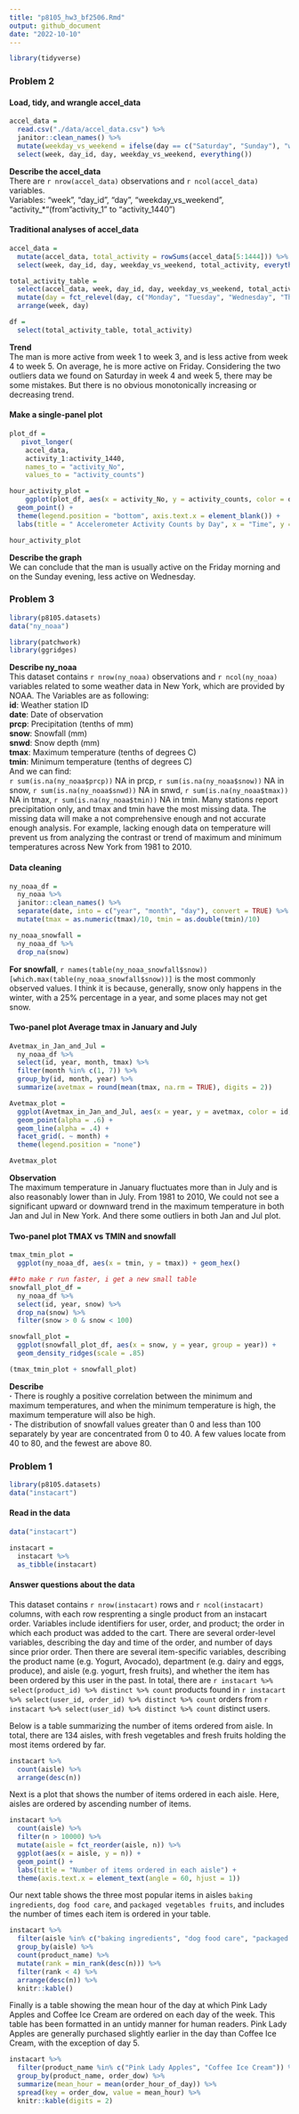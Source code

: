 ```yaml
---
title: "p8105_hw3_bf2506.Rmd"
output: github_document
date: "2022-10-10"
---
```

```r
library(tidyverse)
```

### Problem 2
#### Load, tidy, and wrangle accel_data
```r
accel_data = 
  read.csv("./data/accel_data.csv") %>% 
  janitor::clean_names() %>% 
  mutate(weekday_vs_weekend = ifelse(day == c("Saturday", "Sunday"), "weekend", "weekday")) %>% 
  select(week, day_id, day, weekday_vs_weekend, everything())

```
**Describe the accel_data** <br> 
There are `r nrow(accel_data)` observations and `r ncol(accel_data)` variables. <br>
Variables: "week", "day_id", "day", "weekday_vs_weekend", "activity_*"(from "activity_1" to "activity_1440") <br>

#### Traditional analyses of accel_data

```r
accel_data = 
  mutate(accel_data, total_activity = rowSums(accel_data[5:1444])) %>% 
  select(week, day_id, day, weekday_vs_weekend, total_activity, everything())
```

```r
total_activity_table =
  select(accel_data, week, day_id, day, weekday_vs_weekend, total_activity) %>% 
  mutate(day = fct_relevel(day, c("Monday", "Tuesday", "Wednesday", "Thursday", "Friday", "Saturday", "Sunday"))) %>% 
  arrange(week, day)

df = 
  select(total_activity_table, total_activity)
```
**Trend** <br> 
The man is more active from week 1 to week 3, and is less active from week 4 to week 5. On average, he is more active on Friday. Considering the two outliers data we found on Saturday in week 4 and week 5, there may be some mistakes. But there is no obvious monotonically increasing or decreasing trend.

#### Make a single-panel plot

```r
plot_df = 
   pivot_longer(
    accel_data,
    activity_1:activity_1440, 
    names_to = "activity_No", 
    values_to = "activity_counts")

hour_activity_plot = 
    ggplot(plot_df, aes(x = activity_No, y = activity_counts, color = day)) + 
  geom_point() + 
  theme(legend.position = "bottom", axis.text.x = element_blank()) + 
  labs(title = " Accelerometer Activity Counts by Day", x = "Time", y = "Activity_Counts")

hour_activity_plot
```
 
**Describe the graph** <br> 
We can conclude that the man is usually active on the Friday morning and on the Sunday evening, less active on Wednesday. 

### Problem 3

```r
library(p8105.datasets)
data("ny_noaa")

library(patchwork)
library(ggridges)
```

**Describe ny_noaa** <br> 
This dataset contains `r nrow(ny_noaa)` observations and `r ncol(ny_noaa)` variables related to some weather data in New York, which are provided by NOAA. The Variables are as following: <br>
      **id**: Weather station ID <br>
      **date**: Date of observation <br>
      **prcp**: Precipitation (tenths of mm) <br>
      **snow**: Snowfall (mm) <br>
      **snwd**: Snow depth (mm) <br>
      **tmax**: Maximum temperature (tenths of degrees C) <br>
      **tmin**: Minimum temperature (tenths of degrees C) <br>
And we can find: <br>
`r sum(is.na(ny_noaa$prcp))` NA in prcp, `r sum(is.na(ny_noaa$snow))` NA in snow, `r sum(is.na(ny_noaa$snwd))` NA in snwd, `r sum(is.na(ny_noaa$tmax))` NA in tmax, `r sum(is.na(ny_noaa$tmin))` NA in tmin. Many stations report precipitation only, and tmax and tmin have the most missing data. The missing data will make a not comprehensive enough and not accurate enough analysis. For example, lacking enough data on temperature will prevent us from analyzing the contrast or trend of maximum and minimum temperatures across New York from 1981 to 2010.

#### Data cleaning
 
```r
ny_noaa_df =  
  ny_noaa %>% 
  janitor::clean_names() %>% 
  separate(date, into = c("year", "month", "day"), convert = TRUE) %>% 
  mutate(tmax = as.numeric(tmax)/10, tmin = as.double(tmin)/10)
```

```r
ny_noaa_snowfall = 
  ny_noaa_df %>% 
  drop_na(snow)
```
**For snowfall**, `r names(table(ny_noaa_snowfall$snow))[which.max(table(ny_noaa_snowfall$snow))]` is the most commonly observed values. I think it is because, generally, snow only happens in the winter, with a 25% percentage in a year, and some places may not get snow.

#### Two-panel plot Average tmax in January and July

```r
Avetmax_in_Jan_and_Jul = 
  ny_noaa_df %>% 
  select(id, year, month, tmax) %>% 
  filter(month %in% c(1, 7)) %>% 
  group_by(id, month, year) %>%
  summarize(avetmax = round(mean(tmax, na.rm = TRUE), digits = 2))

Avetmax_plot = 
  ggplot(Avetmax_in_Jan_and_Jul, aes(x = year, y = avetmax, color = id, group = id)) + 
  geom_point(alpha = .6) +
  geom_line(alpha = .4) + 
  facet_grid(. ~ month) +
  theme(legend.position = "none")

Avetmax_plot
```
 
**Observation** <br>
The maximum temperature in January fluctuates more than in July and is also reasonably lower than in July. From 1981 to 2010, We could not see a significant upward or downward trend in the maximum temperature in both Jan and Jul in New York. And there some outliers in both Jan and Jul plot.
  
#### Two-panel plot  TMAX vs TMIN and snowfall 

```r
tmax_tmin_plot = 
  ggplot(ny_noaa_df, aes(x = tmin, y = tmax)) + geom_hex() 
```

```r
##to make r run faster, i get a new small table
snowfall_plot_df = 
  ny_noaa_df %>% 
  select(id, year, snow) %>% 
  drop_na(snow) %>% 
  filter(snow > 0 & snow < 100)

snowfall_plot = 
  ggplot(snowfall_plot_df, aes(x = snow, y = year, group = year)) + 
  geom_density_ridges(scale = .85)
```

```r
(tmax_tmin_plot + snowfall_plot)
```

**Describe** <br>
**·** There is roughly a positive correlation between the minimum and maximum temperatures, and when the minimum temperature is high, the maximum temperature will also be high. <br>
**·** The distribution of snowfall values greater than 0 and less than 100 separately by year are concentrated from 0 to 40. A few values locate from 40 to 80, and the fewest are above 80.

### Problem 1

```r
library(p8105.datasets)
data("instacart")
```

#### Read in the data

```r
data("instacart")

instacart = 
  instacart %>% 
  as_tibble(instacart)
```

#### Answer questions about the data

This dataset contains `r nrow(instacart)` rows and `r ncol(instacart)` columns, with each row resprenting a single product from an instacart order. Variables include identifiers for user, order, and product; the order in which each product was added to the cart. There are several order-level variables, describing the day and time of the order, and number of days since prior order. Then there are several item-specific variables, describing the product name (e.g. Yogurt, Avocado), department (e.g. dairy and eggs, produce), and aisle (e.g. yogurt, fresh fruits), and whether the item has been ordered by this user in the past. In total, there are `r instacart %>% select(product_id) %>% distinct %>% count` products found in `r instacart %>% select(user_id, order_id) %>% distinct %>% count` orders from `r instacart %>% select(user_id) %>% distinct %>% count` distinct users.

Below is a table summarizing the number of items ordered from aisle. In total, there are 134 aisles, with fresh vegetables and fresh fruits holding the most items ordered by far.

```r
instacart %>% 
  count(aisle) %>% 
  arrange(desc(n))
```

Next is a plot that shows the number of items ordered in each aisle. Here, aisles are ordered by ascending number of items.

```r
instacart %>% 
  count(aisle) %>% 
  filter(n > 10000) %>% 
  mutate(aisle = fct_reorder(aisle, n)) %>% 
  ggplot(aes(x = aisle, y = n)) + 
  geom_point() + 
  labs(title = "Number of items ordered in each aisle") +
  theme(axis.text.x = element_text(angle = 60, hjust = 1))

```

Our next table shows the three most popular items in aisles `baking ingredients`, `dog food care`, and `packaged vegetables fruits`, and includes the number of times each item is ordered in your table.

```r
instacart %>% 
  filter(aisle %in% c("baking ingredients", "dog food care", "packaged vegetables fruits")) %>%
  group_by(aisle) %>% 
  count(product_name) %>% 
  mutate(rank = min_rank(desc(n))) %>% 
  filter(rank < 4) %>% 
  arrange(desc(n)) %>%
  knitr::kable()
```

Finally is a table showing the mean hour of the day at which Pink Lady Apples and Coffee Ice Cream are ordered on each day of the week. This table has been formatted in an untidy manner for human readers. Pink Lady Apples are generally purchased slightly earlier in the day than Coffee Ice Cream, with the exception of day 5.

```r
instacart %>%
  filter(product_name %in% c("Pink Lady Apples", "Coffee Ice Cream")) %>%
  group_by(product_name, order_dow) %>%
  summarize(mean_hour = mean(order_hour_of_day)) %>%
  spread(key = order_dow, value = mean_hour) %>%
  knitr::kable(digits = 2)
```

